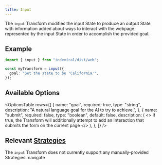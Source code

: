 ```yaml
---
title: Input
---
```



The `input` Transform modifies the input State to produce an output State with information added about ways to interact with the webpage represented by the input State in order to accomplish the provided goal.

## Example

```ts
import { input } from "indexical/dist/web";

const myTransform = input({
  goal: "Set the state to be 'California'",
});
```

## Available Options

<OptionsTable
  rows={[
    {
      name: "goal",
      required: true,
      type: "string",
      description: "A natural language goal for the AI to try to achieve.",
    },
    {
      name: "submit",
      required: false,
      type: "boolean",
      default: false,
      description: (
        <>
          If true, the Transform will additionally attempt to add an Interaction
          that submits the form on the current page
        </>
      ),
    },
  ]}
/>

## Relevant [Strategies](/start/strategies)

The `input` Transform does not currently support any manually-provided Strategies.
navigate
